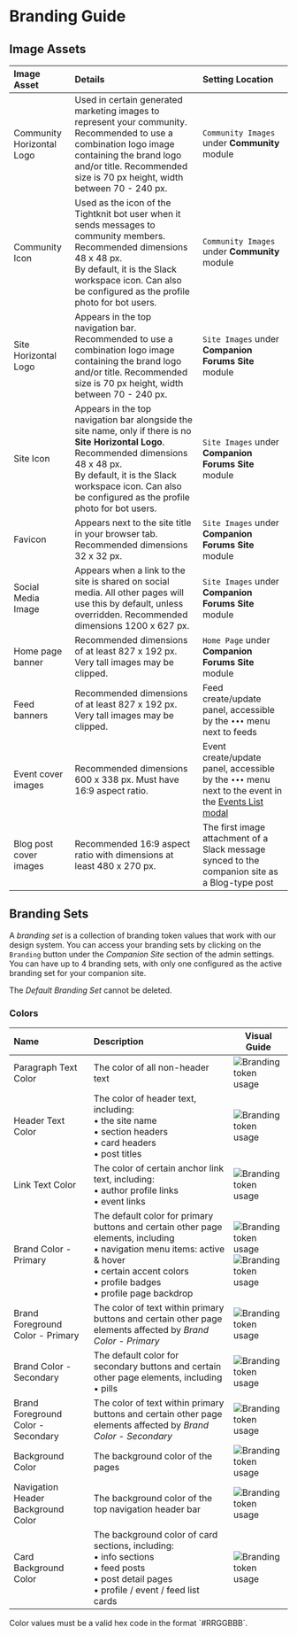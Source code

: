 
# Branding Guide

## Image Assets

| Image Asset               | Details                                                                                                                                                                                                                                                  | Setting Location                                                                                                                           |
| :------------------------ | :------------------------------------------------------------------------------------------------------------------------------------------------------------------------------------------------------------------------------------------------------- | :----------------------------------------------------------------------------------------------------------------------------------------- |
| Community Horizontal Logo | Used in certain generated marketing images to represent your community. Recommended to use a combination logo image containing the brand logo and/or title. Recommended size is 70 px height, width between 70 - 240 px.                                 | `Community Images` under **Community** module                                                                                              |
| Community Icon            | Used as the icon of the Tightknit bot user when it sends messages to community members. Recommended dimensions 48 x 48 px. <br/> By default, it is the Slack workspace icon. Can also be configured as the profile photo for bot users.                  | `Community Images` under **Community** module                                                                                              |
| Site Horizontal Logo      | Appears in the top navigation bar. Recommended to use a combination logo image containing the brand logo and/or title. Recommended size is 70 px height, width between 70 - 240 px.                                                                      | `Site Images` under **Companion Forums Site** module                                                                                       |
| Site Icon                 | Appears in the top navigation bar alongside the site name, only if there is no **Site Horizontal Logo**. Recommended dimensions 48 x 48 px. <br/> By default, it is the Slack workspace icon. Can also be configured as the profile photo for bot users. | `Site Images` under **Companion Forums Site** module                                                                                       |
| Favicon                   | Appears next to the site title in your browser tab. Recommended dimensions 32 x 32 px.                                                                                                                                                                   | `Site Images` under **Companion Forums Site** module                                                                                       |
| Social Media Image        | Appears when a link to the site is shared on social media. All other pages will use this by default, unless overridden. Recommended dimensions 1200 x 627 px.                                                                                            | `Site Images` under **Companion Forums Site** module                                                                                       |
| Home page banner          | Recommended dimensions of at least 827 x 192 px. Very tall images may be clipped.                                                                                                                                                                        | `Home Page` under **Companion Forums Site** module                                                                                         |
| Feed banners              | Recommended dimensions of at least 827 x 192 px. Very tall images may be clipped.                                                                                                                                                                        | Feed create/update panel, accessible by the `•••` menu next to feeds                                                                       |
| Event cover images        | Recommended dimensions 600 x 338 px. Must have 16:9 aspect ratio.                                                                                                                                                                                        | Event create/update panel, accessible by the `•••` menu next to the event in the [Events List modal](/events/get-started#accessing-events) |
| Blog post cover images    | Recommended 16:9 aspect ratio with dimensions at least 480 x 270 px.                                                                                                                                                                                     | The first image attachment of a Slack message synced to the companion site as a Blog-type post                                             |

## Branding Sets

A _branding set_ is a collection of branding token values that work with our design system. You can access your branding sets by clicking on the `Branding` button under the _Companion Site_ section of the admin settings. You can have up to 4 branding sets, with only one configured as the active branding set for your companion site.

<Callout type="info">The _Default Branding Set_ cannot be deleted.</Callout>

### Colors

| Name                               | Description                                                                                                                                                                                                   | Visual Guide                                                                                                                                               |
| :--------------------------------- | :------------------------------------------------------------------------------------------------------------------------------------------------------------------------------------------------------------ | ---------------------------------------------------------------------------------------------------------------------------------------------------------- |
| Paragraph Text Color               | The color of all non-header text                                                                                                                                                                              | ![Branding token usage](/tightknit-site/branding/color-paragraph-text.png)                                                                                 |
| Header Text Color                  | The color of header text, including: <br/>• the site name <br/>• section headers <br/>• card headers <br/>• post titles                                                                                       | ![Branding token usage](/tightknit-site/branding/color-header-text.png)                                                                                    |
| Link Text Color                    | The color of certain anchor link text, including: <br/>• author profile links <br/>• event links                                                                                                              | ![Branding token usage](/tightknit-site/branding/color-link-text.png)                                                                                      |
| Brand Color - Primary              | The default color for primary buttons and certain other page elements, including <br/>• navigation menu items: active & hover <br/>• certain accent colors <br/>• profile badges <br/>• profile page backdrop | ![Branding token usage](/tightknit-site/branding/color-primary-brand.png) <br/> ![Branding token usage](/tightknit-site/branding/color-primary-brand2.png) |
| Brand Foreground Color - Primary   | The color of text within primary buttons and certain other page elements affected by _Brand Color - Primary_                                                                                                  | ![Branding token usage](/tightknit-site/branding/color-primary-brand.png)                                                                                  |
| Brand Color - Secondary            | The default color for secondary buttons and certain other page elements, including <br/>• pills                                                                                                               | ![Branding token usage](/tightknit-site/branding/color-secondary-brand.png)                                                                                |
| Brand Foreground Color - Secondary | The color of text within primary buttons and certain other page elements affected by _Brand Color - Secondary_                                                                                                | ![Branding token usage](/tightknit-site/branding/color-secondary-onbrand.png)                                                                              |
| Background Color                   | The background color of the pages                                                                                                                                                                             | ![Branding token usage](/tightknit-site/branding/color-background.png)                                                                                     |
| Navigation Header Background Color | The background color of the top navigation header bar                                                                                                                                                         | ![Branding token usage](/tightknit-site/branding/color-background-nav.png)                                                                                 |
| Card Background Color              | The background color of card sections, including: <br/>• info sections <br/>• feed posts <br/>• post detail pages <br/>• profile / event / feed list cards                                                    | ![Branding token usage](/tightknit-site/branding/color-background-card.png)                                                                                |

<Callout type="info">
  Color values must be a valid hex code in the format `#RRGGBBB`.
</Callout>
